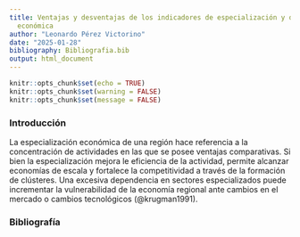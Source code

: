 ```yaml
---
title: Ventajas y desventajas de los indicadores de especialización y diversificación
  económica
author: "Leonardo Pérez Victorino"
date: "2025-01-28"
bibliography: Bibliografia.bib
output: html_document
---
```


```r
knitr::opts_chunk$set(echo = TRUE)
knitr::opts_chunk$set(warning = FALSE)
knitr::opts_chunk$set(message = FALSE)
```

### **Introducción**


La especialización económica de una región hace referencia a la concentración de actividades en las que se posee ventajas comparativas. Si bien la especialización mejora le eficiencia de la actividad, permite alcanzar economías de escala y fortalece la competitividad a través de la formación de clústeres. Una excesiva dependencia en sectores especializados puede incrementar la vulnerabilidad de la economía regional ante cambios en el mercado o cambios tecnológicos (@krugman1991).

### **Bibliografía**